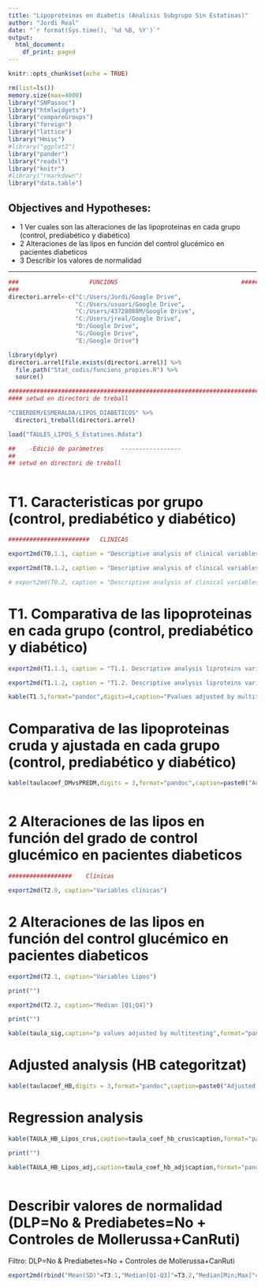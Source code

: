 ```yaml
---
title: "Lipoproteinas en diabetis (Analisis Subgrupo Sin Estatinas)"
author: "Jordi Real"
date: "`r format(Sys.time(), '%d %B, %Y')`"
output:
  html_document:
    df_print: paged
---
```


```r
knitr::opts_chunk$set(echo = TRUE)

rm(list=ls())
memory.size(max=4000)
library("SNPassoc")
library("htmlwidgets")
library("compareGroups")
library("foreign")
library("lattice")
library("Hmisc")
#library("ggplot2")
library("pander")
library("readxl")
library("knitr")
#library("rmarkdown")
library("data.table")
```

## Objectives and Hypotheses: 

* 1 Ver cuales son las alteraciones de las lipoproteinas en cada grupo (control, prediabético y diabético)  
* 2 Alteraciones de las lipos en función del control glucémico en pacientes diabeticos
* 3 Describir los valores de normalidad

***

```r
###                    FUNCIONS                                   #####
###
directori.arrel<-c("C:/Users/Jordi/Google Drive", 
                   "C:/Users/usuari/Google Drive",
                   "C:/Users/43728088M/Google Drive",
                   "C:/Users/jreal/Google Drive",
                   "D:/Google Drive",
                   "G:/Google Drive",
                   "E:/Google Drive")

library(dplyr)
directori.arrel[file.exists(directori.arrel)] %>% 
  file.path("Stat_codis/funcions_propies.R") %>% 
  source()

#########################################################################################
#### setwd en directori de treball 

"CIBERDEM/ESMERALDA/LIPOS_DIABETICOS" %>% 
  directori_treball(directori.arrel)

load("TAULES_LIPOS_S_Estatines.Rdata")

##    -Edició de paràmetres     -----------------
##
## setwd en directori de treball 



```


# T1. Caracteristicas por grupo (control, prediabético y diabético)  

```r

#######################   CLINICAS  

export2md(T0.1.1, caption = "Descriptive analysis of clinical variables by group")

export2md(T0.1.2, caption = "Descriptive analysis of clinical variables by group (Median[Q1-Q3])")

# export2md(T0.2, caption = "Descriptive analysis of clinical variables by group (paired test)")


```

# T1. Comparativa de las lipoproteinas en cada grupo (control, prediabético y diabético)  


```r

export2md(T1.1.1, caption = "T1.1. Descriptive analysis liproteins variables by group")

export2md(T1.1.2, caption = "T1.2. Descriptive analysis liproteins variables by group")

kable(T1.5,format="pandoc",digits=4,caption="Pvalues adjusted by multitesting")

```

# Comparativa de las lipoproteinas cruda y ajustada en cada grupo (control, prediabético y diabético)  


```r

kable(taulacoef_DMvsPREDM,digits = 3,format="pandoc",caption=paste0("Adjusted by:",text_taula))



```


# 2 Alteraciones de las lipos en función del grado de control glucémico en pacientes diabeticos 


```r

##################    Clínicas 

export2md(T2.0, caption="Variables clínicas")

```

# 2 Alteraciones de las lipos en función del control glucémico en pacientes diabeticos 

```r


export2md(T2.1, caption="Variables Lipos")

print("")

export2md(T2.2, caption="Median [Q1;Q4]")

print("")

kable(taula_sig,caption="p values adjusted by multitesting",format="pandoc")


```


# Adjusted analysis (HB categoritzat)

```r


kable(taulacoef_HB,digits = 3,format="pandoc",caption=paste0("Adjusted by:",text_taula))


```


# Regression analysis


```r

kable(TAULA_HB_Lipos_crus,caption=taula_coef_hb_crus$caption,format="pandoc",digits = 3)

print("")

kable(TAULA_HB_Lipos_adj,caption=taula_coef_hb_adj$caption,format="pandoc",digits = 3)



```


# Describir valores de normalidad (DLP=No & Prediabetes=No + Controles de Mollerussa+CanRuti) 

Filtro:  DLP=No & Prediabetes=No + Controles de Mollerussa+CanRuti

```r


export2md(rbind("Mean(SD)"=T3.1,"Median[Q1-Q3]"=T3.2,"Median[Min;Max]"=T3.3),caption="Descriptivos de valores de normalidad")


```



